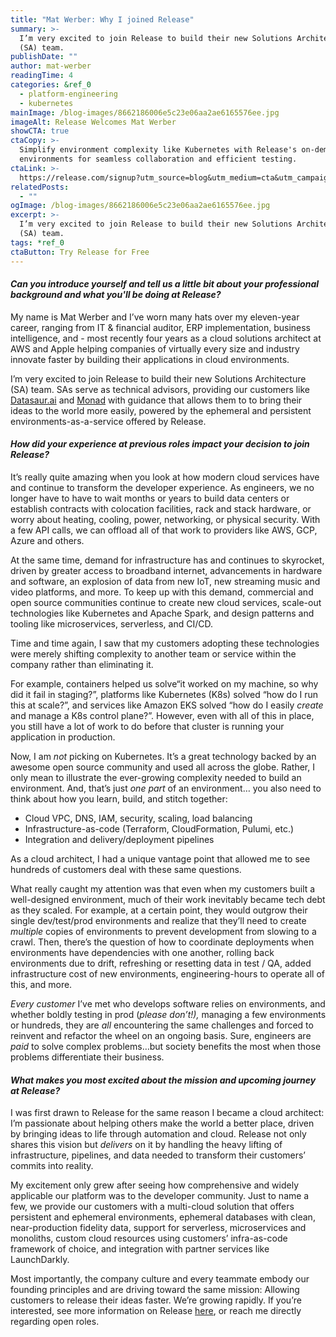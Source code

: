 ```yaml
---
title: "Mat Werber: Why I joined Release"
summary: >-
  I’m very excited to join Release to build their new Solutions Architecture
  (SA) team.
publishDate: ""
author: mat-werber
readingTime: 4
categories: &ref_0
  - platform-engineering
  - kubernetes
mainImage: /blog-images/8662186006e5c23e06aa2ae6165576ee.jpg
imageAlt: Release Welcomes Mat Werber
showCTA: true
ctaCopy: >-
  Simplify environment complexity like Kubernetes with Release's on-demand
  environments for seamless collaboration and efficient testing.
ctaLink: >-
  https://release.com/signup?utm_source=blog&utm_medium=cta&utm_campaign=blog-cta&utm_content=mat-werber-why-i-joined-release
relatedPosts:
  - ""
ogImage: /blog-images/8662186006e5c23e06aa2ae6165576ee.jpg
excerpt: >-
  I’m very excited to join Release to build their new Solutions Architecture
  (SA) team.
tags: *ref_0
ctaButton: Try Release for Free
---
```


#### _Can you introduce yourself and tell us a little bit about your professional background and what you'll be doing at Release?_

My name is Mat Werber and I’ve worn many hats over my eleven-year career, ranging from IT & financial auditor, ERP implementation, business intelligence, and - most recently four years as a cloud solutions architect at AWS and Apple helping companies of virtually every size and industry innovate faster by building their applications in cloud environments. 

I’m very excited to join Release to build their new Solutions Architecture (SA) team. SAs serve as technical advisors, providing our customers like [Datasaur.ai](https://releasehub.com/casestudy/datasaurai) and [Monad](https://releasehub.com/casestudy/monad) with guidance that allows them to to bring their ideas to the world more easily, powered by the ephemeral and persistent environments-as-a-service offered by Release. 

#### *How did your experience at previous roles impact your decision to join Release?* 

It’s really quite amazing when you look at how modern cloud services have and continue to transform the developer experience. As engineers, we no longer have to have to wait months or years to build data centers or establish contracts with colocation facilities, rack and stack hardware, or worry about heating, cooling, power, networking, or physical security. With a few API calls, we can offload all of that work to providers like AWS, GCP, Azure and others.  

At the same time, demand for infrastructure has and continues to skyrocket, driven by greater access to broadband internet, advancements in hardware and software, an explosion of data from new IoT, new streaming music and video platforms, and more. To keep up with this demand, commercial and open source communities continue to create new cloud services, scale-out technologies like Kubernetes and Apache Spark, and design patterns and tooling like microservices, serverless, and CI/CD.

Time and time again, I saw that my customers adopting these technologies were merely shifting complexity to another team or service within the company rather than eliminating it. 

For example, containers helped us solve“it worked on my machine, so why did it fail in staging?”, platforms like Kubernetes (K8s) solved “how do I run this at scale?”, and services like Amazon EKS solved “how do I easily _create_ and manage a K8s control plane?”. However, even with all of this in place, you still have a lot of work to do before that cluster is running your application in production.

Now, I am _not_ picking on Kubernetes. It’s a great technology backed by an awesome open source community and used all across the globe. Rather, I only mean to illustrate the ever-growing complexity needed to build an environment. And, that’s just _one part_ of an environment… you also need to think about how you learn, build, and stitch together:  

- Cloud VPC, DNS, IAM, security, scaling, load balancing
- Infrastructure-as-code (Terraform, CloudFormation, Pulumi, etc.)
- Integration and delivery/deployment pipelines

As a cloud architect, I had a unique vantage point that allowed me to see hundreds of customers deal with these same questions.  

What really caught my attention was that even when my customers built a well-designed environment, much of their work inevitably became tech debt as they scaled. For example, at a certain point, they would outgrow their single dev/test/prod environments and realize that they’ll need to create _multiple_ copies of environments to prevent development from slowing to a crawl. Then, there’s the question of how to coordinate deployments when environments have dependencies with one another, rolling back environments due to drift, refreshing or resetting data in test / QA, added infrastructure cost of new environments, engineering-hours to operate all of this, and more. 

_Every customer_ I’ve met who develops software relies on environments, and whether boldly testing in prod (_please don’t!),_ managing a few environments or hundreds, they are _all_ encountering the same challenges and forced to reinvent and refactor the wheel on an ongoing basis. Sure, engineers are _paid_ to solve complex problems…but society benefits the most when those problems differentiate their business.

#### _What makes you most excited about the mission and upcoming journey at Release?_

I was first drawn to Release for the same reason I became a cloud architect: I’m passionate about helping others make the world a better place, driven by bringing ideas to life through automation and cloud. Release not only shares this vision but _delivers_ on it by handling the heavy lifting of infrastructure, pipelines, and data needed to transform their customers’ commits into reality. 

My excitement only grew after seeing how comprehensive and widely applicable our platform was to the developer community. Just to name a few, we provide our customers with a multi-cloud solution that offers persistent and ephemeral environments, ephemeral databases with clean, near-production fidelity data, support for serverless, microservices and monoliths, custom cloud resources using customers’ infra-as-code framework of choice, and integration with partner services like LaunchDarkly.  

Most importantly, the company culture and every teammate embody our founding principles and are driving toward the same mission: Allowing customers to release their ideas faster. We’re growing rapidly. If you’re interested, see more information on Release [here](https://releasehub.com/company), or reach me directly regarding open roles.
